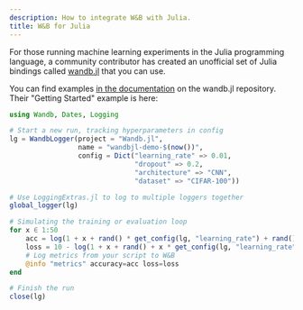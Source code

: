 ```yaml
---
description: How to integrate W&B with Julia.
title: W&B for Julia
---
```


For those running machine learning experiments in the Julia programming language, a community contributor has created an unofficial set of Julia bindings called [wandb.jl](https://github.com/avik-pal/Wandb.jl) that you can use.

You can find examples [in the documentation](https://github.com/avik-pal/Wandb.jl/tree/main/docs/src/examples) on the wandb.jl repository. Their "Getting Started" example is here:

```julia
using Wandb, Dates, Logging

# Start a new run, tracking hyperparameters in config
lg = WandbLogger(project = "Wandb.jl",
                 name = "wandbjl-demo-$(now())",
                 config = Dict("learning_rate" => 0.01,
                               "dropout" => 0.2,
                               "architecture" => "CNN",
                               "dataset" => "CIFAR-100"))

# Use LoggingExtras.jl to log to multiple loggers together
global_logger(lg)

# Simulating the training or evaluation loop
for x ∈ 1:50
    acc = log(1 + x + rand() * get_config(lg, "learning_rate") + rand() + get_config(lg, "dropout"))
    loss = 10 - log(1 + x + rand() + x * get_config(lg, "learning_rate") + rand() + get_config(lg, "dropout"))
    # Log metrics from your script to W&B
    @info "metrics" accuracy=acc loss=loss
end

# Finish the run
close(lg)
```
